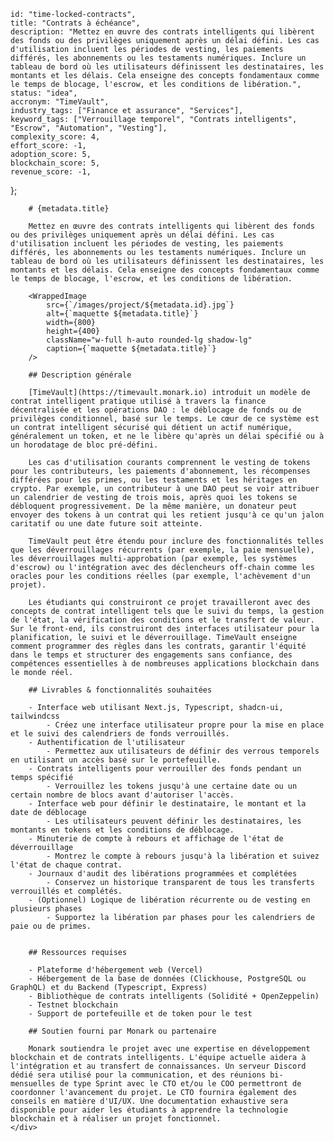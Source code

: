 
    
    id: "time-locked-contracts",
    title: "Contrats à échéance",
    description: "Mettez en œuvre des contrats intelligents qui libèrent des fonds ou des privilèges uniquement après un délai défini. Les cas d'utilisation incluent les périodes de vesting, les paiements différés, les abonnements ou les testaments numériques. Inclure un tableau de bord où les utilisateurs définissent les destinataires, les montants et les délais. Cela enseigne des concepts fondamentaux comme le temps de blocage, l'escrow, et les conditions de libération.",
    status: "idea",
    accronym: "TimeVault",
    industry_tags: ["Finance et assurance", "Services"],
    keyword_tags: ["Verrouillage temporel", "Contrats intelligents", "Escrow", "Automation", "Vesting"],
    complexity_score: 4,
    effort_score: -1,
    adoption_score: 5,
    blockchain_score: 5,
    revenue_score: -1,
};

<div className="flex">
    <div className="hidden sticky top-0">
        <ProjectMetadata metadata={metadata} />
    </div>
    <div className="w-full">

        # {metadata.title}

        Mettez en œuvre des contrats intelligents qui libèrent des fonds ou des privilèges uniquement après un délai défini. Les cas d'utilisation incluent les périodes de vesting, les paiements différés, les abonnements ou les testaments numériques. Inclure un tableau de bord où les utilisateurs définissent les destinataires, les montants et les délais. Cela enseigne des concepts fondamentaux comme le temps de blocage, l'escrow, et les conditions de libération.
        
        <WrappedImage
            src={`/images/project/${metadata.id}.jpg`}
            alt={`maquette ${metadata.title}`}
            width={800}
            height={400}
            className="w-full h-auto rounded-lg shadow-lg"
            caption={`maquette ${metadata.title}`}
        />

        ## Description générale

        [TimeVault](https://timevault.monark.io) introduit un modèle de contrat intelligent pratique utilisé à travers la finance décentralisée et les opérations DAO : le déblocage de fonds ou de privilèges conditionnel, basé sur le temps. Le cœur de ce système est un contrat intelligent sécurisé qui détient un actif numérique, généralement un token, et ne le libère qu'après un délai spécifié ou à un horodatage de bloc pré-défini.
        
        Les cas d'utilisation courants comprennent le vesting de tokens pour les contributeurs, les paiements d'abonnement, les récompenses différées pour les primes, ou les testaments et les héritages en crypto. Par exemple, un contributeur à une DAO peut se voir attribuer un calendrier de vesting de trois mois, après quoi les tokens se débloquent progressivement. De la même manière, un donateur peut envoyer des tokens à un contrat qui les retient jusqu'à ce qu'un jalon caritatif ou une date future soit atteinte.
        
        TimeVault peut être étendu pour inclure des fonctionnalités telles que les déverrouillages récurrents (par exemple, la paie mensuelle), les déverrouillages multi-approbation (par exemple, les systèmes d'escrow) ou l'intégration avec des déclencheurs off-chain comme les oracles pour les conditions réelles (par exemple, l'achèvement d'un projet).
        
        Les étudiants qui construiront ce projet travailleront avec des concepts de contrat intelligent tels que le suivi du temps, la gestion de l'état, la vérification des conditions et le transfert de valeur. Sur le front-end, ils construiront des interfaces utilisateur pour la planification, le suivi et le déverrouillage. TimeVault enseigne comment programmer des règles dans les contrats, garantir l'équité dans le temps et structurer des engagements sans confiance, des compétences essentielles à de nombreuses applications blockchain dans le monde réel.

        ## Livrables & fonctionnalités souhaitées

        - Interface web utilisant Next.js, Typescript, shadcn-ui, tailwindcss
            - Créez une interface utilisateur propre pour la mise en place et le suivi des calendriers de fonds verrouillés. 
        - Authentification de l'utilisateur 
            - Permettez aux utilisateurs de définir des verrous temporels en utilisant un accès basé sur le portefeuille.
        - Contrats intelligents pour verrouiller des fonds pendant un temps spécifié
            - Verrouillez les tokens jusqu'à une certaine date ou un certain nombre de blocs avant d'autoriser l'accès.
        - Interface web pour définir le destinataire, le montant et la date de déblocage
            - Les utilisateurs peuvent définir les destinataires, les montants en tokens et les conditions de déblocage.
        - Minuterie de compte à rebours et affichage de l'état de déverrouillage
            - Montrez le compte à rebours jusqu'à la libération et suivez l'état de chaque contrat.
        - Journaux d'audit des libérations programmées et complétées
            - Conservez un historique transparent de tous les transferts verrouillés et complétés.
        - (Optionnel) Logique de libération récurrente ou de vesting en plusieurs phases
            - Supportez la libération par phases pour les calendriers de paie ou de primes.


        ## Ressources requises

        - Plateforme d'hébergement web (Vercel)
        - Hébergement de la base de données (Clickhouse, PostgreSQL ou GraphQL) et du Backend (Typescript, Express)
        - Bibliothèque de contrats intelligents (Solidité + OpenZeppelin)
        - Testnet blockchain
        - Support de portefeuille et de token pour le test

        ## Soutien fourni par Monark ou partenaire

        Monark soutiendra le projet avec une expertise en développement blockchain et de contrats intelligents. L'équipe actuelle aidera à l'intégration et au transfert de connaissances. Un serveur Discord dédié sera utilisé pour la communication, et des réunions bi-mensuelles de type Sprint avec le CTO et/ou le COO permettront de coordonner l'avancement du projet. Le CTO fournira également des conseils en matière d'UI/UX. Une documentation exhaustive sera disponible pour aider les étudiants à apprendre la technologie blockchain et à réaliser un projet fonctionnel.
    </div>
</div>